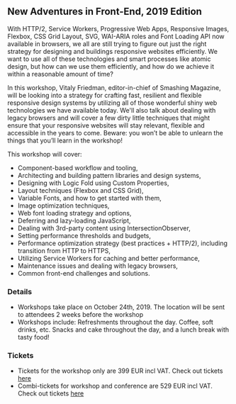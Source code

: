 ## New Adventures in Front-End, 2019 Edition

With HTTP/2, Service Workers, Progressive Web Apps, Responsive Images, Flexbox, CSS Grid Layout, SVG, 
WAI-ARIA roles and Font Loading API now available in browsers, we all are still trying to figure out 
just the right strategy for designing and buildings responsive websites efficiently. We want to use 
all of these technologies and smart processes like atomic design, but how can we use them efficiently, 
and how do we achieve it within a reasonable amount of time?

In this workshop, Vitaly Friedman, editor-in-chief of Smashing Magazine, will be looking into a strategy 
for crafting fast, resilient and flexible responsive design systems by utilizing all of those wonderful
shiny web technologies we have available today. We'll also talk about dealing with legacy browsers and 
will cover a few dirty little techniques that might ensure that your responsive websites will stay relevant, 
flexible and accessible in the years to come. Beware: you won’t be able to unlearn the things that 
you’ll learn in the workshop!

This workshop will cover:

- Component-based workflow and tooling,
- Architecting and building pattern libraries and design systems,
- Designing with Logic Fold using Custom Properties,
- Layout techniques (Flexbox and CSS Grid),
- Variable Fonts, and how to get started with them,
- Image optimization techniques,
- Web font loading strategy and options,
- Deferring and lazy-loading JavaScript,
- Dealing with 3rd-party content using IntersectionObserver,
- Setting performance thresholds and budgets,
- Performance optimization strategy (best practices + HTTP/2), including transition from HTTP to HTTPS,
- Utilizing Service Workers for caching and better performance,
- Maintenance issues and dealing with legacy browsers,
- Common front-end challenges and solutions.

### Details

- Workshops take place on October 24th, 2019. The location will be sent to attendees 2 weeks before the workshop
- Workshops include: Refreshments throughout the day. Coffee, soft drinks, etc. Snacks and cake throughout the day, and a lunch break with tasty food!

### Tickets

- Tickets for the workshop only are 399 EUR incl VAT. Check out tickets [here](https://ti.to/scriptconf/scriptconf-2019)
- Combi-tickets for workshop and conference are 529 EUR incl VAT. Check out tickets [here](https://ti.to/scriptconf/scriptconf-2019)
